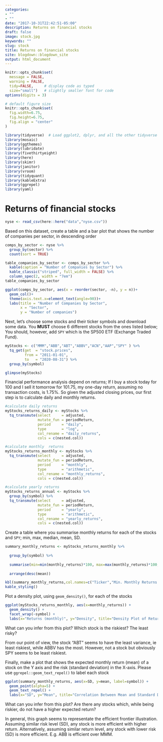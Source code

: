 ```yaml
---
categories:
- ""
- ""
date: "2017-10-31T22:42:51-05:00"
description: Returns on financial stocks
draft: false
image: stock.jpg
keywords: ""
slug: stock
title: Returns on financial stocks
site: blogdown::blogdown_site
output: html_document
---
```


```r
knitr::opts_chunk$set(
  message = FALSE, 
  warning = FALSE, 
  tidy=FALSE,     # display code as typed
  size="small")   # slightly smaller font for code
options(digits = 3)

# default figure size
knitr::opts_chunk$set(
  fig.width=6.75, 
  fig.height=6.75,
  fig.align = "center"
)
```

```r
library(tidyverse)  # Load ggplot2, dplyr, and all the other tidyverse packages
library(mosaic)
library(ggthemes)
library(lubridate)
library(fivethirtyeight)
library(here)
library(skimr)
library(janitor)
library(vroom)
library(tidyquant)
library(kableExtra)
library(ggrepel)
library(yaml)
```

# Returns of financial stocks

```r
nyse <- read_csv(here::here("data","nyse.csv"))
```

Based on this dataset, create a table and a bar plot that shows the number of companies per sector, in descending order

```r

comps_by_sector <- nyse %>% 
  group_by(sector) %>% 
  count(sort = TRUE) 

table_companies_by_sector <- comps_by_sector %>%
  kable(caption = "Number of Companies by Sector") %>%
  kable_classic("striped", full_width = FALSE) %>%
  column_spec(2, width = "7em")
table_companies_by_sector

ggplot(comps_by_sector, aes(x = reorder(sector, -n), y = n))+
  geom_col()+
  theme(axis.text.x=element_text(angle=90))+
  labs(title = "Number of Companies by Sector",
       x = "Sector", 
       y = "Number of companies")

```
Next, let's choose some stocks and their ticker symbols and download some data. You **MUST** choose 6 different stocks from the ones listed below; You should, however, add `SPY` which is the SP500 ETF (Exchange Traded Fund).


```r

myStocks <- c("MMM","ABB","ABT","ABBV","ACN","AAP","SPY" ) %>%
  tq_get(get  = "stock.prices",
         from = "2011-01-01",
         to   = "2020-08-31") %>%
  group_by(symbol) 

glimpse(myStocks) 
```

Financial performance analysis depend on returns; If I buy a stock today for 100 and I sell it tomorrow for 101.75, my one-day return, assuming no transaction costs, is 1.75%. So given the adjusted closing prices, our first step is to calculate daily and monthly returns.

```r
#calculate daily returns
myStocks_returns_daily <- myStocks %>%
  tq_transmute(select     = adjusted, 
               mutate_fun = periodReturn, 
               period     = "daily", 
               type       = "log",
               col_rename = "daily_returns",
               cols = c(nested.col))  

#calculate monthly  returns
myStocks_returns_monthly <- myStocks %>%
  tq_transmute(select     = adjusted, 
               mutate_fun = periodReturn, 
               period     = "monthly", 
               type       = "arithmetic",
               col_rename = "monthly_returns",
               cols = c(nested.col)) 

#calculate yearly returns
myStocks_returns_annual <- myStocks %>%
  group_by(symbol) %>%
  tq_transmute(select     = adjusted, 
               mutate_fun = periodReturn, 
               period     = "yearly", 
               type       = "arithmetic",
               col_rename = "yearly_returns",
               cols = c(nested.col))
```

Create a table where you summarise monthly returns for each of the stocks and `SPY`; min, max, median, mean, SD.

```r

summary_monthly_returns <- myStocks_returns_monthly %>% 
  
  group_by(symbol) %>% 
  
  summarise(min=min(monthly_returns)*100, max=max(monthly_returns)*100,median=median(monthly_returns)*100,mean=mean(monthly_returns)*100,SD=sd(monthly_returns)*100) %>% 
  
  arrange(desc(mean))

kbl(summary_monthly_returns,col.names=c("Ticker","Min. Monthly Returns (%)","Max. Monthly Returns (%)","Median Monthly Returns (%)","Mean Monthly Returns (%)","Standard Deviation Monthly Returns (%)")) %>%
kable_styling()

```

Plot a density plot, using `geom_density()`, for each of the stocks
```r

ggplot(myStocks_returns_monthly, aes(x=monthly_returns)) + 
  geom_density() + 
  facet_wrap(~symbol) + 
  labs(x="Returns (monthly)", y="Density", title="Density Plot of Returns (monthly)")

```

What can you infer from this plot? Which stock is the riskiest? The least risky? 

From our point of view, the stock "ABT" seems to have the least variance, ie least riskiest, while ABBV has the most. However, not a stock but obviously SPY seems to be least riskiest.

Finally, make a plot that shows the expected monthly return (mean) of a stock on the Y axis and the risk (standard deviation) in the X-axis. Please use `ggrepel::geom_text_repel()` to label each stock

```r

ggplot(summary_monthly_returns, aes(x=SD, y=mean, label=symbol)) + 
  geom_point(alpha=5) + 
  geom_text_repel() + 
  labs(x="SD", y="Mean", title="Correlation Between Mean and Standard Deviation of  Returns (monthly)") 

```

What can you infer from this plot? Are there any stocks which, while being riskier, do not have a higher expected return?

In general, this graph seems to representate the efficient frontier illustration. Assuming similar risk level (SD), any stock is more efficient with higher return. Alternatively, assuming similar return level, any stock with lower risk (SD) is more efficient. E.g. ABB is efficient over MMM.